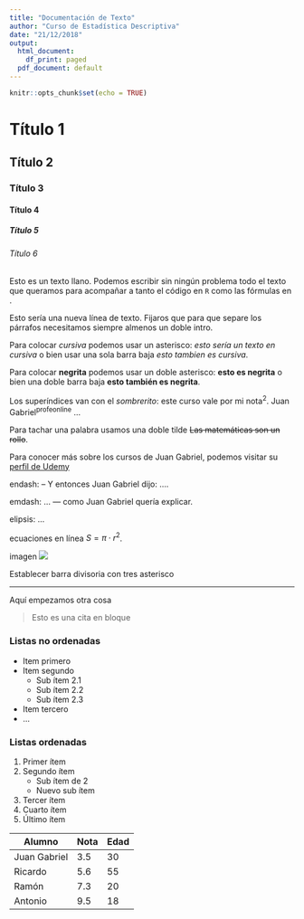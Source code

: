 ```yaml
---
title: "Documentación de Texto"
author: "Curso de Estadística Descriptiva"
date: "21/12/2018"
output:
  html_document:
    df_print: paged
  pdf_document: default
---
```


```r
knitr::opts_chunk$set(echo = TRUE)
```

# Título 1

## Título 2

### Título 3

#### Título 4

##### Título 5

###### Título 6

Esto es un texto llano. Podemos escribir sin ningún problema todo el texto que queramos para acompañar a tanto el código en `R` como las fórmulas en \LaTeX. 

Esto sería una nueva línea de texto. Fijaros que para que separe los párrafos necesitamos siempre almenos un doble intro.

Para colocar *cursiva* podemos usar un asterisco: *esto sería un texto en cursiva* o bien usar una sola barra baja _esto tambien es cursiva_.

Para colocar **negrita** podemos usar un doble asterisco: **esto es negrita** o bien una doble barra baja __esto también es negrita__.

Los superíndices van con el *sombrerito*: este curso vale por mi nota^2^. Juan Gabriel^profeonline^ ... 

Para tachar una palabra usamos una doble tilde ~~Las matemáticas son un rollo~~.

Para conocer más sobre los cursos de Juan Gabriel, podemos visitar su [perfil de Udemy](https://udemy.com/u/juangabriel2)

endash: -- Y entonces Juan Gabriel dijo: ....

emdash: ... --- como Juan Gabriel quería explicar.

elipsis: ... 

ecuaciones en línea $S = \pi\cdot r^2$.

imagen ![](../../teoria/Imgs/logo.png)

Establecer barra divisoria con tres asterisco

*** 

Aquí empezamos otra cosa

> Esto es una cita en bloque

### Listas no ordenadas

* Item primero
* Item segundo 
    + Sub ítem 2.1
    + Sub ítem 2.2
    + Sub ítem 2.3
* Item tercero
* ...

### Listas ordenadas

1. Primer ítem
2. Segundo ítem
    + Sub ítem de 2
    + Nuevo sub ítem
3. Tercer ítem
1. Cuarto ítem
1. Último ítem


Alumno        |   Nota    |  Edad
--------------|-----------|--------
Juan Gabriel  |  3.5      | 30
Ricardo       |  5.6      | 55
Ramón         |  7.3      | 20
Antonio       |  9.5      | 18
